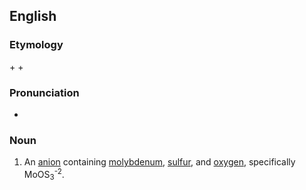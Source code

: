 ==English==

===Etymology===
{{m|en|oxy-}} + {{m|en|thio-}} + {{m|en|molybdate}}

===Pronunciation===
* {{a|US}} {{IPA|ɑksiθaɪoʊˈmɔlɪbdeɪt|lang=en}}

===Noun===
{{en-noun}}

# An [[anion]] containing [[molybdenum]], [[sulfur]], and [[oxygen]], specifically MoOS<sub>3</sub><sup>-2</sup>.